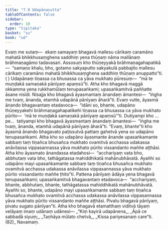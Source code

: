 ```yaml
---
title: "7.9 Udapānasutta"
tableOfContents: false
sidebar:
  order: 10
type: "tipitaka"
basket: "su"
book: "ud"
---
```



<DynamicBreadcrumb />

<Division number="69" book="ud">

<Paragraph number="644" book="ud">
Evaṃ me sutaṃ—  ekaṃ samayaṃ bhagavā mallesu cārikaṃ caramāno mahatā bhikkhusaṃghena saddhiṃ yena thūṇaṃ nāma mallānaṃ brāhmaṇagāmo tadavasari. Assosuṃ kho thūṇeyyakā brāhmaṇagahapatikā—  “samaṇo khalu, bho, gotamo sakyaputto sakyakulā pabbajito mallesu cārikaṃ caramāno mahatā bhikkhusaṃghena saddhiṃ thūṇaṃ anuppatto”ti. ( ) Udapānaṃ tiṇassa ca bhusassa ca yāva mukhato pūresuṃ—  “mā te muṇḍakā samaṇakā pānīyaṃ apaṃsū”ti.
</Paragraph>

<Paragraph number="645" book="ud">
Atha kho bhagavā maggā okkamma yena rukkhamūlaṃ tenupasaṅkami; upasaṅkamitvā paññatte āsane nisīdi. Nisajja kho bhagavā āyasmantaṃ ānandaṃ āmantesi—  “iṅgha me tvaṃ, ānanda, etamhā udapānā pānīyaṃ āharā”ti.
</Paragraph>

<Paragraph number="646" book="ud">
Evaṃ vutte, āyasmā ānando bhagavantaṃ etadavoca—  “idāni so, bhante, udapāno thūṇeyyakehi brāhmaṇagahapatikehi tiṇassa ca bhusassa ca yāva mukhato pūrito—  ‘mā te muṇḍakā samaṇakā pānīyaṃ apaṃsū’”ti.
</Paragraph>

<Paragraph number="647" book="ud">
Dutiyampi kho …pe…  tatiyampi kho bhagavā āyasmantaṃ ānandaṃ āmantesi—  “iṅgha me tvaṃ, ānanda, etamhā udapānā pānīyaṃ āharā”ti. “Evaṃ, bhante”ti kho āyasmā ānando bhagavato paṭissutvā pattaṃ gahetvā yena so udapāno tenupasaṅkami. Atha kho so udapāno āyasmante ānande upasaṅkamante sabbaṃ taṃ tiṇañca bhusañca mukhato ovamitvā acchassa udakassa anāvilassa vippasannassa yāva mukhato pūrito vissandanto maññe aṭṭhāsi.
</Paragraph>

<Paragraph number="648" book="ud">
Atha kho āyasmato ānandassa etadahosi—  “acchariyaṃ vata bho, abbhutaṃ vata bho, tathāgatassa mahiddhikatā mahānubhāvatā. Ayañhi so udapāno mayi upasaṅkamante sabbaṃ taṃ tiṇañca bhusañca mukhato ovamitvā acchassa udakassa anāvilassa vippasannassa yāva mukhato pūrito vissandanto maññe ṭhito”ti. Pattena pānīyaṃ ādāya yena bhagavā tenupasaṅkami; upasaṅkamitvā bhagavantaṃ etadavoca—  “acchariyaṃ, bhante, abbhutaṃ, bhante, tathāgatassa mahiddhikatā mahānubhāvatā. Ayañhi so, bhante, udapāno mayi upasaṅkamante sabbaṃ taṃ tiṇañca bhusañca mukhato ovamitvā acchassa udakassa anāvilassa vippasannassa yāva mukhato pūrito vissandanto maññe aṭṭhāsi. Pivatu bhagavā pānīyaṃ, pivatu sugato pānīyan”ti.
</Paragraph>

<Paragraph number="649" book="ud">
Atha kho bhagavā etamatthaṃ viditvā tāyaṃ velāyaṃ imaṃ udānaṃ udānesi—
</Paragraph>

<Paragraph number="650" type="verses" book="ud">
_“Kiṃ kayirā udapānena,_  
_Āpā ce sabbadā siyuṃ;_  
_Taṇhāya mūlato chetvā,_  
_Kissa pariyesanaṃ care”ti. (82)_  


</Paragraph>
</Division>

<Paragraph number="651" type="center" book="ud">
Navamaṃ.
</Paragraph>
